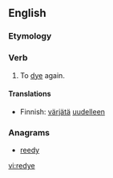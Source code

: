 ==English==

===Etymology===
{{prefix|re|dye}}

===Verb===
{{en-verb|redyes|redyeing|redyed}}

# To [[dye]] again.

====Translations====
{{trans-top|dye again}}
* Finnish: [[värjätä]] [[uudelleen]]
{{trans-mid}}
{{trans-bottom}}

===Anagrams===
* [[reedy#English|reedy]]

[[vi:redye]]